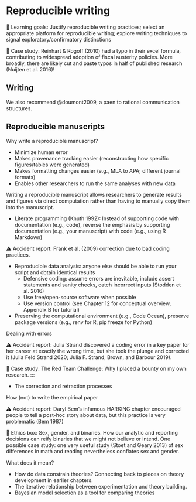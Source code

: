 <!-- # (PART) Reporting and contextualizing {-} -->

# Reproducible writing {#writing}

::: {.learning-goals}
🍎 Learning goals: Justify reproducible writing practices; select an appropriate platform for reproducible writing; explore writing techniques to signal exploratory/confirmatory distinctions
:::

::: {.case-study}
🔬 Case study: Reinhart & Rogoff (2010) had a typo in their excel formula, contributing to widespread adoption of fiscal austerity policies. More broadly, there are likely cut and paste typos in half of published research (Nuijten et al. 2016)!
:::

## Writing 

We also recommend @doumont2009, a paen to rational communication structures. 

## Reproducible manuscripts

Why write a reproducible manuscript?

- Minimize human error
- Makes provenance tracking easier (reconstructing how specific figures/tables were generated) 
- Makes formatting changes easier (e.g., MLA to APA; different journal formats) 
- Enables other researchers to run the same analyses with new data

Writing a reproducible manuscript allows researchers to generate results and figures via direct computation rather than having to manually copy them into the manuscript. 

- Literate programming (Knuth 1992): Instead of supporting code with documentation (e.g., code), reverse the emphasis by supporting documentation (e.g., your manuscript) with code (e.g., using R Markdown)

::: {.accident-report}
⚠️ Accident report: Frank et al. (2009) correction due to bad coding practices.
:::

- Reproducible data analysis: anyone else should be able to run your script and obtain identical results
    - Defensive coding: assume errors are inevitable, include assert statements and sanity checks, catch incorrect inputs (Stodden et al. 2016)
    - Use free/open-source software when possible
    - Use version control (see Chapter 12 for conceptual overview, Appendix B for tutorial)
- Preserving the computational environment (e.g., Code Ocean), preserve package versions (e.g., renv for R, pip freeze for Python)

Dealing with errors

::: {.accident-report}
⚠️ Accident report: Julia Strand discovered a coding error in a key paper for her career at exactly the wrong time, but she took the plunge and corrected it (Julia Feld Strand 2020; Julia F. Strand, Brown, and Barbour 2019).
:::

🔬 Case study: The Red Team Challenge: Why I placed a bounty on my own research.
:::

  - The correction and retraction processes

How (not) to write the empirical paper

::: {.accident-report}
⚠️ Accident report: Daryl Bem’s infamous HARKING chapter encouraged people to tell a post-hoc story about data, but this practice is very problematic (Bem 1987)
:::

::: {.ethics-box}
🌿 Ethics box: Sex, gender, and binaries. How our analytic and reporting decisions can reify binaries that we might not believe or intend. One possible case study: one very useful study (Stoet and Geary 2013) of sex differences in math and reading nevertheless conflates sex and gender. 
:::

What does it mean? 

- How do data constrain theories? Connecting back to pieces on theory development in earlier chapters. 
- The iterative relationship between experimentation and theory building.
- Bayesian model selection as a tool for comparing theories
